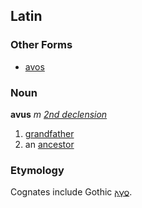 ==Latin==
===Other Forms===
*[[avos]]
===Noun===
'''avus''' ''m'' ''[[Wiktionary Appendix:Latin second declension|2nd declension]]''

#[[grandfather]]
#an [[ancestor]]
===Etymology===
Cognates include Gothic [[𐌰𐍅𐍉]].